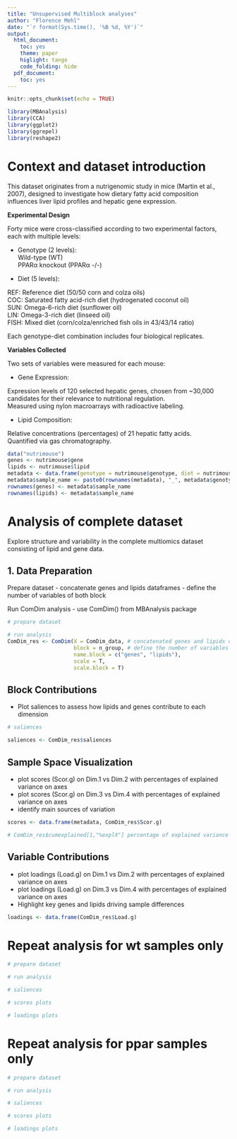```yaml
---
title: "Unsupervised Multiblock analyses"
author: "Florence Mehl"
date: "`r format(Sys.time(), '%B %d, %Y')`"
output:
  html_document:
    toc: yes
    theme: paper
    higlight: tango
    code_folding: hide
  pdf_document:
    toc: yes
---
```


```r

knitr::opts_chunk$set(echo = TRUE)

library(MBAnalysis)
library(CCA)
library(ggplot2)
library(ggrepel)
library(reshape2)

```

# Context and dataset introduction

This dataset originates from a nutrigenomic study in mice (Martin et al., 2007), designed to investigate how dietary fatty acid composition influences liver lipid profiles and hepatic gene expression.

**Experimental Design**  

Forty mice were cross-classified according to two experimental factors, each with multiple levels:

- Genotype (2 levels):  
Wild-type (WT)  
PPARα knockout (PPARα -/-)  

- Diet (5 levels):

REF: Reference diet (50/50 corn and colza oils)  
COC: Saturated fatty acid-rich diet (hydrogenated coconut oil)  
SUN: Omega-6-rich diet (sunflower oil)  
LIN: Omega-3-rich diet (linseed oil)  
FISH: Mixed diet (corn/colza/enriched fish oils in 43/43/14 ratio)  

Each genotype-diet combination includes four biological replicates.

**Variables Collected**  

Two sets of variables were measured for each mouse:

- Gene Expression:  

Expression levels of 120 selected hepatic genes, chosen from ~30,000 candidates for their relevance to nutritional regulation.  
Measured using nylon macroarrays with radioactive labeling.  

- Lipid Composition:  

Relative concentrations (percentages) of 21 hepatic fatty acids.  
Quantified via gas chromatography.  

```r

data("nutrimouse")
genes <- nutrimouse$gene
lipids <- nutrimouse$lipid
metadata <- data.frame(genotype = nutrimouse$genotype, diet = nutrimouse$diet)
metadata$sample_name <- paste0(rownames(metadata), "_", metadata$genotype, "_", metadata$diet)
rownames(genes) <- metadata$sample_name
rownames(lipids) <- metadata$sample_name

```

# Analysis of complete dataset

Explore structure and variability in the complete multiomics dataset consisting of lipid and gene data.  

## 1. Data Preparation

Prepare dataset
- concatenate genes and lipids dataframes
- define the number of variables of both block

Run ComDim analysis
- use ComDim() from MBAnalysis package

```r

# prepare dataset

# run analysis
ComDim_res <- ComDim(X = ComDim_data, # concatenated genes and lipids dataframes
                     block = n_group, # define the number of variables of both block
                     name.block = c("genes", "lipids"),
                     scale = T,
                     scale.block = T)
```

## Block Contributions

- Plot saliences to assess how lipids and genes contribute to each dimension  

```r

# saliences

saliences <- ComDim_res$saliences

```

## Sample Space Visualization

- plot scores (Scor.g) on Dim.1 vs Dim.2 with percentages of explained variance on axes
- plot scores (Scor.g) on Dim.3 vs Dim.4 with percentages of explained variance on axes
- identify main sources of variation  

```r

scores <- data.frame(metadata, ComDim_res$Scor.g)

# ComDim_res$cumexplained[1,"%explX"] percentage of explained variance on Dim.1

```

## Variable Contributions

- plot loadings (Load.g) on Dim.1 vs Dim.2 with percentages of explained variance on axes
- plot loadings (Load.g) on Dim.3 vs Dim.4 with percentages of explained variance on axes
- Highlight key genes and lipids driving sample differences  

```r

loadings <- data.frame(ComDim_res$Load.g)

```

# Repeat analysis for wt samples only

```r

# prepare dataset

# run analysis

# saliences

# scores plots

# loadings plots

```

# Repeat analysis for ppar samples only

```r

# prepare dataset

# run analysis

# saliences

# scores plots

# loadings plots

```


